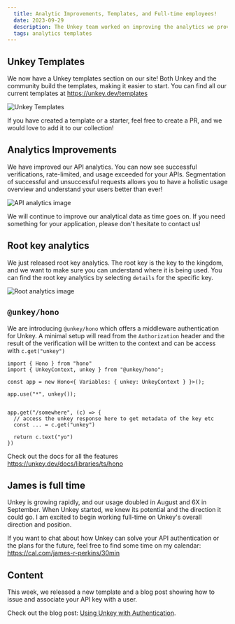 ```yaml
---
  title: Analytic Improvements, Templates, and Full-time employees!
  date: 2023-09-29
  description: The Unkey team worked on improving the analytics we provide. We also introduced templates, to make it easier to get started!
  tags: analytics templates
---
```


## Unkey Templates

We now have a Unkey templates section on our site! Both Unkey and the community build the templates, making it easier to start. You can find all our current templates at https://unkey.dev/templates

![Unkey Templates](/images/changelog/sept-29/unkey-template.png)

If you have created a template or a starter, feel free to create a PR, and we would love to add it to our collection!

## Analytics Improvements

We have improved our API analytics. You can now see successful verifications, rate-limited, and usage exceeded for your APIs. Segmentation of successful and unsuccessful requests allows you to have a holistic usage overview and understand your users better than ever!

![API analytics image](/images/changelog/sept-29/usage-analytics.png)

We will continue to improve our analytical data as time goes on. If you need something for your application, please don't hesitate to contact us!

## Root key analytics

We just released root key analytics. The root key is the key to the kingdom, and we want to make sure you can understand where it is being used. You can find the root key analytics by selecting `details` for the specific key.

![Root analytics image](/images/changelog/sept-29/root-key-analytics.png)

## `@unkey/hono`

We are introducing `@unkey/hono` which offers a middleware authentication for Unkey. A minimal setup will read from the `Authorization` header and the result of the verification will be written to the context and can be access with `c.get("unkey")`

```
import { Hono } from "hono"
import { UnkeyContext, unkey } from "@unkey/hono";

const app = new Hono<{ Variables: { unkey: UnkeyContext } }>();

app.use("*", unkey());


app.get("/somewhere", (c) => {
  // access the unkey response here to get metadata of the key etc
  const ... = c.get("unkey")

  return c.text("yo")
})
```

Check out the docs for all the features https://unkey.dev/docs/libraries/ts/hono

## James is full time

Unkey is growing rapidly, and our usage doubled in August and 6X in September. When Unkey started, we knew its potential and the direction it could go. I am excited to begin working full-time on Unkey's overall direction and position.

If you want to chat about how Unkey can solve your API authentication or the plans for the future, feel free to find some time on my calendar: https://cal.com/james-r-perkins/30min

## Content

This week, we released a new template and a blog post showing how to issue and associate your API key with a user.

Check out the blog post: [Using Unkey with Authentication](https://unkey.dev/blog/using-unkey-with-auth).
